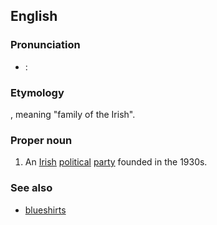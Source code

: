 {{wikipedia}}
==English==

===Pronunciation===
* {{a|RP}}: {{IPA|/ˌfɪnə ˈgeɪl/}}

===Etymology===
{{etyl|ga}}, meaning "family of the Irish".

===Proper noun===
{{en-proper noun}}

# An [[Irish]] [[political]] [[party]] founded in the 1930s.

===See also===
* [[blueshirt]]s